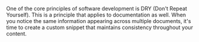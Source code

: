One of the core principles of software development is DRY (Don't Repeat
Yourself). This is a principle that applies to documentation as
well. When you notice the same information appearing across multiple documents, it's
time to create a custom snippet that maintains consistency throughout your content.
